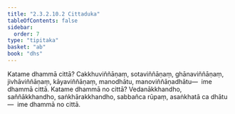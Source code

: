 ```yaml
---
title: "2.3.2.10.2 Cittaduka"
tableOfContents: false
sidebar:
  order: 7
type: "tipitaka"
basket: "ab"
book: "dhs"
---
```



<DynamicBreadcrumb />

<Division number="1193" book="dhs">

<Paragraph number="1889" book="dhs">
Katame dhammā cittā? Cakkhuviññāṇaṃ, sotaviññāṇaṃ, ghānaviññāṇaṃ, jivhāviññāṇaṃ, kāyaviññāṇaṃ, manodhātu, manoviññāṇadhātu—  ime dhammā cittā.
</Paragraph>

</Division>
<Division number="1194" book="dhs">

<Paragraph number="1890" book="dhs">
Katame dhammā no cittā? Vedanākkhandho, saññākkhandho, saṅkhārakkhandho, sabbañca rūpaṃ, asaṅkhatā ca dhātu—  ime dhammā no cittā.
</Paragraph>
</Division>